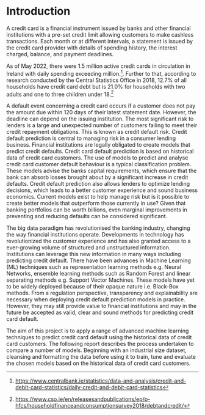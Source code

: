 \spacing{1.1}

# Introduction

A credit card is a financial instrument issued by banks and other financial institutions with a pre-set credit limit allowing customers to make cashless transactions. Each month or at different intervals, a statement is issued by the credit card provider with details of spending history, the interest charged, balance, and payment deadlines. 
\vspace{.1 cm}

As of May 2022, there were 1.5 million active credit cards in circulation in Ireland with daily spending exceeding \texteuro 1 million.[^1]. Further to that, according to research conducted by the Central Statistics Office in 2018, 12.7% of all households have credit card debt but is 21.0% for households with two adults and one to three children under 18.[^2]
\vspace{.1 cm}

[^1]: <https://www.centralbank.ie/statistics/data-and-analysis/credit-and-debit-card-statistics/daily-credit-and-debit-card-statistics>

[^2]: <https://www.cso.ie/en/releasesandpublications/ep/p-hfcs/householdfinanceandconsumptionsurvey2018/debtandcredit/>

A default event concerning a credit card occurs if a customer does not pay the amount due within 120 days of their latest statement date. However, the deadline can depend on the issuing institution. The most significant risk to lenders is a large and unexpected number of customers failing to meet their credit repayment obligations. This is known as credit default risk. Credit default prediction is central to managing risk in a consumer lending business. Financial institutions are legally obligated to create models that predict credit defaults. Credit card default prediction is based on historical data of credit card customers. The use of models to predict and analyse credit card customer default behaviour is a typical classification problem. These models advise the banks capital requirements, which ensure that the bank can absorb losses brought about by a significant increase in credit defaults. Credit default prediction also allows lenders to optimize lending decisions, which leads to a better customer experience and sound business economics. Current models exist to help manage risk but is it possible to create better models that outperform those currently in use? Given that banking portfolios can be worth billions, even marginal improvements in preventing and reducing defaults can be considered significant. 
\vspace{.1 cm}

The big data paradigm has revolutionised the banking industry, changing the way financial institutions operate. Developments in technology has revolutionized the customer experience and has also granted access to a ever-growing volume of structured and unstructured information. Institutions can leverage this new information in many ways including predicting credit default. There have been advances in Machine Learning (ML) techniques such as representation learning methods e.g. Neural Networks, ensemble learning methods such as Random Forest and linear separating methods e.g. Support Vector Machines. These models have yet to be widely deployed because of their opaque nature i.e. Black-Box methods. From a regulation perspective, transparency and explainability are necessary when deploying credit default prediction models in practice. However, they may still provide value to financial institutions and may in the future be accepted as valid, clear and sound methods for predicting credit card default. 
\vspace{.1 cm}

The aim of this project is to apply a range of advanced machine learning techniques to predict credit card default using the historical data of credit card customers. The following report describes the process undertaken to compare a number of models. Beginning with an industrial size dataset, cleansing and formatting the data before using it to train, tune and evaluate the chosen models based on the historical data of credit card customers.
